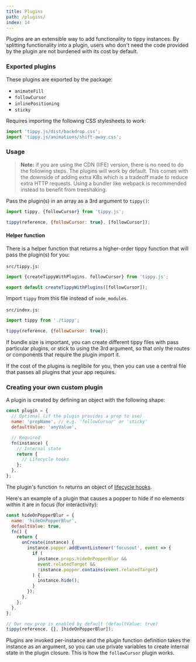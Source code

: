 ```yaml
---
title: Plugins
path: /plugins/
index: 14
---
```


Plugins are an extensible way to add functionality to tippy instances. By
splitting functionality into a plugin, users who don't need the code provided by
the plugin are not burdened with its cost by default.

### Exported plugins

These plugins are exported by the package:

- `animateFill` <Emoji emoji="🖌️" />
- `followCursor`
- `inlinePositioning`
- `sticky`

<Emoji emoji="🖌️" /> Requires importing the following CSS stylesheets to work:

```js
import 'tippy.js/dist/backdrop.css';
import 'tippy.js/animations/shift-away.css';
```

### Usage

> **Note:** if you are using the CDN (IIFE) version, there is no need to do the
> following steps. The plugins will work by default. This comes with the
> downside of adding extra KBs which is a tradeoff made to reduce extra HTTP
> requests. Using a bundler like webpack is recommended instead to benefit from
> treeshaking.

Pass the plugin(s) in an array as a 3rd argument to `tippy()`:

```js
import tippy, {followCursor} from 'tippy.js';

tippy(reference, {followCursor: true}, [followCursor]);
```

#### Helper function

There is a helper function that returns a higher-order tippy function that will
pass the plugin(s) for you:

`src/tippy.js`:

```js
import {createTippyWithPlugins, followCursor} from 'tippy.js';

export default createTippyWithPlugins([followCursor]);
```

Import `tippy` from this file instead of `node_modules`.

`src/index.js`:

```js
import tippy from './tippy';

tippy(reference, {followCursor: true});
```

If bundle size is important, you can create different tippy files with pass
particular plugins, or stick to using the 3rd argument, so that only the routes
or components that require the plugin import it.

If the cost of the plugins is neglibile for you, then you can use a central file
that passes all plugins that your app requires.

### Creating your own custom plugin

A plugin is created by defining an object with the following shape:

```js
const plugin = {
  // Optional (if the plugin provides a prop to use)
  name: 'propName', // e.g. 'followCursor' or 'sticky'
  defaultValue: 'anyValue',

  // Required
  fn(instance) {
    // Internal state
    return {
      // Lifecycle hooks
    };
  },
};
```

The plugin's function `fn` returns an object of
[lifecycle hooks](/lifecycle-hooks/).

Here's an example of a plugin that causes a popper to hide if no elements within
it are in focus (for interactivity):

```js
const hideOnPopperBlur = {
  name: 'hideOnPopperBlur',
  defaultValue: true,
  fn() {
    return {
      onCreate(instance) {
        instance.popper.addEventListener('focusout', event => {
          if (
            instance.props.hideOnPopperBlur &&
            event.relatedTarget &&
            !instance.popper.contains(event.relatedTarget)
          ) {
            instance.hide();
          }
        });
      },
    };
  },
};

// Our new prop is enabled by default (defaultValue: true)
tippy(reference, {}, [hideOnPopperBlur]);
```

Plugins are invoked per-instance and the plugin function definition takes the
instance as an argument, so you can use private variables to create internal
state in the plugin closure. This is how the `followCursor` plugin works.
